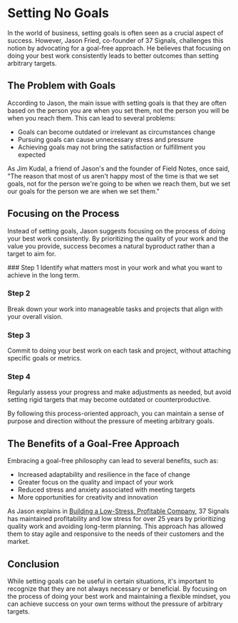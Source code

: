 
# Setting No Goals

In the world of business, setting goals is often seen as a crucial aspect of success. However, Jason Fried, co-founder of 37 Signals, challenges this notion by advocating for a goal-free approach. He believes that focusing on doing your best work consistently leads to better outcomes than setting arbitrary targets.

## The Problem with Goals

According to Jason, the main issue with setting goals is that they are often based on the person you are when you set them, not the person you will be when you reach them. This can lead to several problems:

- Goals can become outdated or irrelevant as circumstances change
- Pursuing goals can cause unnecessary stress and pressure
- Achieving goals may not bring the satisfaction or fulfillment you expected

<Callout>
As Jim Kudal, a friend of Jason's and the founder of Field Notes, once said, "The reason that most of us aren't happy most of the time is that we set goals, not for the person we're going to be when we reach them, but we set our goals for the person we are when we set them."
</Callout>

## Focusing on the Process

Instead of setting goals, Jason suggests focusing on the process of doing your best work consistently. By prioritizing the quality of your work and the value you provide, success becomes a natural byproduct rather than a target to aim for.

<Steps>
### Step 1
Identify what matters most in your work and what you want to achieve in the long term.

### Step 2
Break down your work into manageable tasks and projects that align with your overall vision.

### Step 3
Commit to doing your best work on each task and project, without attaching specific goals or metrics.

### Step 4
Regularly assess your progress and make adjustments as needed, but avoid setting rigid targets that may become outdated or counterproductive.
</Steps>

By following this process-oriented approach, you can maintain a sense of purpose and direction without the pressure of meeting arbitrary goals.

## The Benefits of a Goal-Free Approach

Embracing a goal-free philosophy can lead to several benefits, such as:

- Increased adaptability and resilience in the face of change
- Greater focus on the quality and impact of your work
- Reduced stress and anxiety associated with meeting targets
- More opportunities for creativity and innovation

As Jason explains in [Building a Low-Stress, Profitable Company](/building-a-profitable-company), 37 Signals has maintained profitability and low stress for over 25 years by prioritizing quality work and avoiding long-term planning. This approach has allowed them to stay agile and responsive to the needs of their customers and the market.

## Conclusion

While setting goals can be useful in certain situations, it's important to recognize that they are not always necessary or beneficial. By focusing on the process of doing your best work and maintaining a flexible mindset, you can achieve success on your own terms without the pressure of arbitrary targets.